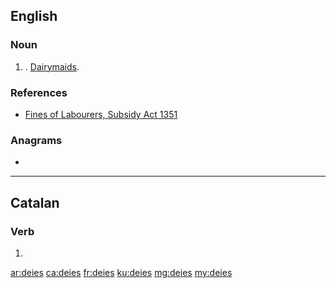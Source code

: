 ==English==

===Noun===
{{head|en|noun plural form}}

# {{lb|en|obsolete}} {{plural of|deie|lang=en}}. [[dairymaid|Dairymaids]].

===References===
* [[Wikisource:Fines of Labourers, Subsidy Act 1351|Fines of Labourers, Subsidy Act 1351]]

===Anagrams===
* {{l|en|idées}}

----

==Catalan==

===Verb===
{{head|ca|verb form}}

# {{ca-verb form of|p=2|n=sg|t=impf|m=ind|dir}}

[[ar:deies]]
[[ca:deies]]
[[fr:deies]]
[[ku:deies]]
[[mg:deies]]
[[my:deies]]